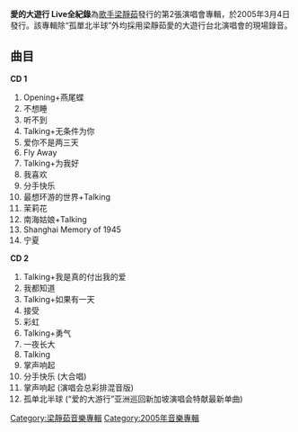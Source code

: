 {{Multiple issues|
{{Notability Unreferenced|time=2020-10-21T12:17:58+00:00}}
{{Unreferenced|time=2020-10-21T12:17:58+00:00}}
}}
{{Album infobox |
  Name        = 愛的大遊行 Live全紀錄|
  Type        = 現場| 
  Artist      = [[梁靜茹|梁靜茹]] |
  Cover       = Love Parade by Fish Leong.jpg|
  Released    = 2005年3月4日  |
  Genre       = [[华语流行|华语流行]]|
  Label       = [[滚石唱片|滚石唱片]]|
  Last album  = [[燕尾蝶_下定愛的決心|燕尾蝶 下定愛的決心]]<br /> (2004年) |
  This album  = 愛的大遊行 Live全紀錄<br /> (2005年)|
  Next album  = [[絲路_通往愛的路途|絲路 通往愛的路途]] <br /> (2005年)|
|}}

'''愛的大遊行 Live全紀錄'''為[[歌手|歌手]][[梁靜茹|梁靜茹]]發行的第2張演唱會專輯，於2005年3月4日發行。該專輯除“孤單北半球”外均採用梁靜茹愛的大遊行台北演唱會的現場錄音。

==曲目==
'''CD 1'''
#Opening+燕尾蝶
#不想睡
#听不到
#Talking+无条件为你
#爱你不是两三天 
#Fly Away
#Talking+为我好
#我喜欢
#分手快乐
#最想环游的世界+Talking
#茉莉花
#南海姑娘+Talking
#Shanghai Memory of 1945
#宁夏

'''CD 2	'''
#Talking+我是真的付出我的爱
#我都知道
#Talking+如果有一天
#接受
#彩虹
#Talking+勇气
#一夜长大
#Talking
#掌声响起
#分手快乐 (大合唱) 
#掌声响起 (演唱会总彩排混音版) 
#孤单北半球 (“爱的大游行”亚洲巡回新加坡演唱会特献最新单曲)

{{梁靜茹}}
[[Category:梁靜茹音樂專輯|Category:梁靜茹音樂專輯]]
[[Category:2005年音樂專輯|Category:2005年音樂專輯]]